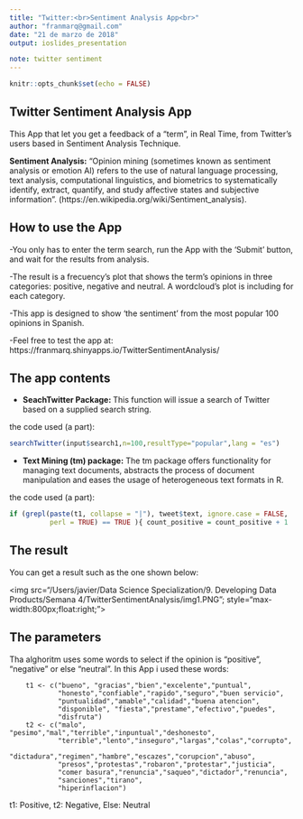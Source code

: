 ```yaml
---
title: "Twitter:<br>Sentiment Analysis App<br>"
author: "franmarq@gmail.com"
date: "21 de marzo de 2018"
output: ioslides_presentation

note: twitter sentiment
---
```


```r
knitr::opts_chunk$set(echo = FALSE)
```

## Twitter Sentiment Analysis App

This App that let you get a feedback of a "term", in Real Time, from Twitter's users based in Sentiment Analysis Technique.

**Sentiment Analysis:**
"Opinion mining (sometimes known as sentiment analysis or emotion AI) refers to the use of natural language processing, text analysis, computational linguistics, and biometrics to systematically identify, extract, quantify, and study affective states and subjective information".
(https://en.wikipedia.org/wiki/Sentiment_analysis).


## How to use the App
-You only has to enter the term search, run the App with the 'Submit' button, and wait for the results from analysis.

-The result is a frecuency's plot that shows the term's opinions in three categories: positive, negative and neutral. A wordcloud's plot is including for each category.

-This app is designed to show 'the sentiment' from the most popular 100 opinions in Spanish.

-Feel free to test the app at: https://franmarq.shinyapps.io/TwitterSentimentAnalysis/


## The app contents

- **SeachTwitter Package: **
This function will issue a search of Twitter based on a supplied search string.

the code used (a part):
```r
searchTwitter(input$search1,n=100,resultType="popular",lang = "es")
```

- **Text Mining (tm) package:**
The tm package offers functionality for managing text documents, abstracts the process of document manipulation and eases the usage of heterogeneous text formats in R.

the code used (a part):
```r
if (grepl(paste(t1, collapse = "|"), tweet$text, ignore.case = FALSE, 
          perl = TRUE) == TRUE ){ count_positive = count_positive + 1
```


## The result

You can get a result such as the one shown below: 

<img src="/Users/javier/Data Science Specialization/9. Developing Data Products/Semana 4/TwitterSentimentAnalysis/img1.PNG"; style="max-width:800px;float:right;">


## The parameters

Tha alghoritm uses some words to select if the opinion is "positive", "negative" or else "neutral".
In this App i used these words:

        t1 <- c("bueno", "gracias","bien","excelente","puntual",
                "honesto","confiable","rapido","seguro","buen servicio",
                "puntualidad","amable","calidad","buena atencion",
                "disponible", "fiesta","prestame","efectivo","puedes",
                "disfruta")
        t2 <- c("malo", "pesimo","mal","terrible","inpuntual","deshonesto",
                "terrible","lento","inseguro","largas","colas","corrupto",
                "dictadura","regimen","hambre","escazes","corupcion","abuso",
                "presos","protestas","robaron","protestar","justicia",
                "comer basura","renuncia","saqueo","dictador","renuncia",
                "sanciones","tirano",
                "hiperinflacion")
t1: Positive,
t2: Negative,
Else: Neutral
